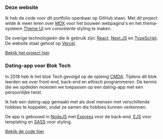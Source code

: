 
<Grid variant="cardGrid">

<Card as="article">

### Deze website

Ik heb de code voor dit portfolio openbaar op GitHub staan. Met dit project wilde ik meer leren over [MDX](https://mdxjs.com) voor het bouwen webpagina's en het thema-systeem [Theme UI](https://theme-ui.com) om consistente styling te maken.

De overige technologieën die ik gebruik zijn: [React](https://reactjs.com), [Next.JS](https://nextjs.org) en [TypeScript](https://typescriptlang.com). De website staat gehost op [Vercel](https://vercel.com).

[Bekijk het project hier](https://www.github.com/theonejonahgold/portfolio)

</Card>

<Card as="article">

### Dating-app voor Blok Tech

In 2018 heb ik het blok Tech gevolgd op de opleing [CMDA](https://cmd-amsterdam.nl). Tijdens dit blok leerden we over front-end, back-end en ethisch programmeren. De kennis die we opdeden moesten we toepassen op een dating-app met een persoonlijke twist.

Ik heb een dating-app gemaakt met als doel mensen met verschillende hobbies te koppelen, zodat ze samen die hobbies kunnen verkennen.

De app is gebouwd in [NodeJS](https://nodejs.org) met [Express](https://expressjs.com) voor de back-end, [EJS](https://ejs.co) voor templating en [SASS](https://sass-lang.com) voor styling.

[Bekijk de code hier](https://www.github.com/theonejonahgold/be-assessment-2)

</Card>

</Grid>
